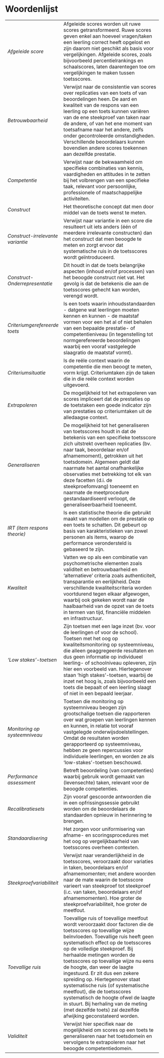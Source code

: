 # Woordenlijst {.unnumbered}

|                   |                                               |
|-------------------|-----------------------------------------------|
| *Afgeleide score* | Afgeleide scores worden uit ruwe scores getransformeerd. Ruwe scores geven enkel aan hoeveel vragen/taken een leerling correct heeft opgelost en zijn daarom niet geschikt als basis voor vergelijkingen. Afgeleide scores, zoals bijvoorbeeld percentielrankings en schaalscores, laten daarentegen toe om vergelijkingen te maken tussen toetsscores. |
| *Betrouwbaarheid* | Verwijst naar de consistentie van scores over replicaties van een toets of van beoordelingen heen. De aard en kwaliteit van de respons van een leerling op een toets kunnen variëren van de ene steekproef van taken naar de andere, of van het ene moment van toetsafname naar het andere, zelfs onder gecontroleerde omstandigheden. Verschillende beoordelaars kunnen bovendien andere scores toekennen aan dezelfde prestatie. |
| *Competentie* | Verwijst naar de bekwaamheid om specifieke combinaties van kennis, vaardigheden en attitudes in te zetten bij het volbrengen van een specifieke taak, relevant voor persoonlijke, professionele of maatschappelijke activiteiten. |
| *Construct* | Het theoretische concept dat men door middel van de toets wenst te meten.|
|*Construct-irrelevante variantie*|Verwijst naar variantie in een score die resulteert uit iets anders (één of meerdere irrelevante constructen) dan het construct dat men beoogde te meten en zorgt ervoor dat systematische ruis in de toetsscores wordt geïntroduceerd.|
|*Construct-Onderrepresentatie*|Dit houdt in dat de toets belangrijke aspecten (inhoud en/of processen) van het beoogde construct niet vat. Het gevolg is dat de betekenis die aan de toetsscores gehecht kan worden, verengd wordt. |
|*Criteriumgerefereerde toets*|Is een toets waarin inhoudsstandaarden - datgene wat leerlingen moeten kennen en kunnen - de maatstaf vormen voor een het al of niet behalen van een bepaalde prestatie- of competentieniveau (in tegenstelling tot normgerefereerde beoordelingen waarbij een vooraf vastgelegde slaagratio de maatstaf vormt).|
| *Criteriumsituatie *|Is de reële context waarin de competentie die men beoogt te meten, vorm krijgt. Criteriumtaken zijn de taken die in die reële context worden uitgevoerd.|
|*Extrapoleren*|De mogelijkheid tot het extrapoleren van scores impliceert dat de prestaties op de toetstaken een goede indicator zijn van prestaties op criteriumtaken uit de alledaagse context.|
|*Generaliseren*|De mogelijkheid tot het generaliseren van toetsscores houdt in dat de betekenis van een specifieke toetsscore zich uitstrekt overheen replicaties (bv. naar taak, beoordelaar en/of afnamemoment), getrokken uit het toetsdomein. Algemeen geldt dat naarmate het aantal onafhankelijke observaties met betrekking tot elk van deze facetten (d.i. de steekproefomvang) toeneemt en naarmate de meetprocedure gestandaardiseerd verloopt, de generaliseerbaarheid toeneemt. |
|*IRT (item respons theorie)* |Is een statistische theorie die gebruikt maakt van modellen om de prestatie op een toets te schatten. Dit gebeurt op basis van karakteristieken van zowel personen als items, waarop de performance verondersteld is gebaseerd te zijn. |
|*Kwaliteit* |Vatten we op als een combinatie van psychometrische elementen zoals validiteit en betrouwbaarheid en ‘alternatieve’ criteria zoals authenticiteit, transparantie en eerlijkheid. Deze verschillende kwaliteitscriteria worden voortdurend tegen elkaar afgewogen, waarbij ook gekeken wordt naar de haalbaarheid van de opzet van de toets in termen van tijd, financiële middelen en infrastructuur. |
|*‘Low stakes’-toetsen* |Zijn toetsen met een lage inzet (bv. voor de leerlingen of voor de school). Toetsen met het oog op kwaliteitsmonitoring op systeemniveau, die alleen geaggregeerde resultaten en dus geen informatie op individueel leerling- of schoolniveau opleveren, zijn hier een voorbeeld van. Hiertegenover staan ‘high stakes’-toetsen, waarbij de inzet net hoog is, zoals bijvoorbeeld een toets die bepaalt of een leerling slaagt of niet in een bepaald leerjaar.  |
|*Monitoring op systeemniveau* |Toetsen die monitoring op systeemniveau beogen zijn grootschalige toetsen die rapporteren over wat groepen van leerlingen kennen en kunnen, in relatie tot vooraf vastgelegde onderwijsdoelstellingen. Omdat de resultaten worden gerapporteerd op systeemniveau, hebben ze geen repercussies voor individuele leerlingen, en worden ze als ‘low-stakes’-toetsen beschouwd. |
|*Performance assessment* |Betreft beoordeling (van competenties) waarbij gebruik wordt gemaakt van (levensechte) taken, relevant voor de beoogde competenties. |
|*Recalibratiesets* |Zijn vooraf gescoorde antwoorden die in een opfrissingssessie gebruikt worden om de beoordelaars de standaarden opnieuw in herinnering te brengen. |
|*Standaardisering* |Het zorgen voor uniformisering van afname- en scoringsprocedures met het oog op vergelijkbaarheid van toetsscores overheen contexten. |
|*Steekproefvariabiliteit* |Verwijst naar veranderlijkheid in de toetsscores, veroorzaakt door variaties in taken, beoordelaars en/of afnamemomenten; met andere woorden naar de mate waarin de toetsscore varieert van steekproef tot steekproef (i.c. van taken, beoordelaars en/of afnamemomenten). Hoe groter de steekproefvariabiliteit, hoe groter de meetfout. |
|*Toevallige ruis * |Toevallige ruis of toevallige meetfout wordt veroorzaakt door factoren die de toetsscores op toevallige wijze beïnvloeden. Toevallige ruis heeft geen systematisch effect op de toetsscores op de volledige steekproef. Bij herhaalde metingen worden de toetsscores op toevallige wijze nu eens de hoogte, dan weer de laagte ingestuurd. Er zit dus een zekere spreiding op. Hiertegenover staat systematische ruis (of systematische meetfout), die de toetsscores systematisch de hoogte ofwel de laagte in stuurt. Bij herhaling van de meting (met dezelfde toets) zal dezelfde afwijking geconstateerd worden. |
|*Validiteit* |Verwijst hier specifiek naar de mogelijkheid om scores op een toets te generaliseren naar het toetsdomein en vervolgens te extrapoleren naar het beoogde competentiedomein. |


